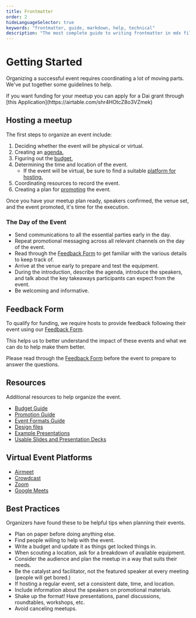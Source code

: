 ---
title: Frontmatter
order: 2
hideLanguageSelector: true
keywords: "frontmatter, guide, markdown, help, technical"
description: "The most complete guide to writing frontmatter in mdx files that you've ever read."
---

# Getting Started

Organizing a successful event requires coordinating a lot of moving parts. We've put together some guidelines to help.

<Box>
If you want funding for your meetup you can apply for a Dai grant through [this Application](https://airtable.com/shr4HOtcZ8o3VZmek)
</Box>

## Hosting a meetup

The first steps to organize an event include:

1. Deciding whether the event will be physical or virtual.
2. Creating an [agenda.](event-formats-guide.md)
3. Figuring out the [budget.](budget-guide.md)
4. Determining the time and location of the event. 
   - If the event will be virtual, be sure to find a suitable [platform for hosting.](#virtual-event-platforms)
6. Coordinating resources to record the event.
7. Creating a plan for [promoting](promotion-guide.md) the event.

Once you have your meetup plan ready, speakers confirmed, the venue set, and the event promoted, it's time for the execution.

### The Day of the Event

* Send communications to all the essential parties early in the day.
* Repeat promotional messaging across all relevant channels on the day of the event.
* Read through the [Feedback Form](https://airtable.com/shr6Icuj6tOy0k55l) to get familiar with the various details to keep track of.
* Arrive at the venue early to prepare and test the equipment.
* During the introduction, describe the agenda, introduce the speakers, and talk about the key takeaways participants can expect from the event.
* Be welcoming and informative.

## Feedback Form

To qualify for funding, we require hosts to provide feedback following their event using our [Feedback Form](https://airtable.com/shr6Icuj6tOy0k55l). 

This helps us to better understand the impact of these events and what we can do to help make them better.

Please read through the [Feedback Form](https://airtable.com/shr6Icuj6tOy0k55l) before the event to prepare to answer the questions.

## Resources

Additional resources to help organize the event.

* [Budget Guide](budget-guide.md)
* [Promotion Guide](promotion-guide.md)
* [Event Formats Guide](event-formats-guide.md)
* [Design files](https://brand.makerdao.com)
* [Example Presentations](https://github.com/makerdao/awesome-makerdao#videos)
* [Usable Slides and Presentation Decks](https://github.com/ryancreatescopy/community/tree/203253ec20549aa3667729d5b12a0ee7c5834bde/meetups/assets/slides/README.md)

## Virtual Event Platforms

- [Airmeet](https://www.airmeet.com/)
- [Crowdcast](https://www.crowdcast.io/)
- [Zoom](https://zoom.us/)
- [Google Meets](https://meet.google.com/)

## Best Practices

Organizers have found these to be helpful tips when planning their events.

* Plan on paper before doing anything else.
* Find people willing to help with the event.
* Write a budget and update it as things get locked things in.
* When scouting a location, ask for a breakdown of available equipment.
* Consider the audience and plan the meetup in a way that suits their needs.
* Be the catalyst and facilitator, not the featured speaker at every meeting \(people will get bored.\)
* If hosting a regular event, set a consistent date, time, and location.
* Include information about the speakers on promotional materials.
* Shake up the format! Have presentations, panel discussions, roundtables, workshops, etc.
* Avoid canceling meetups.
